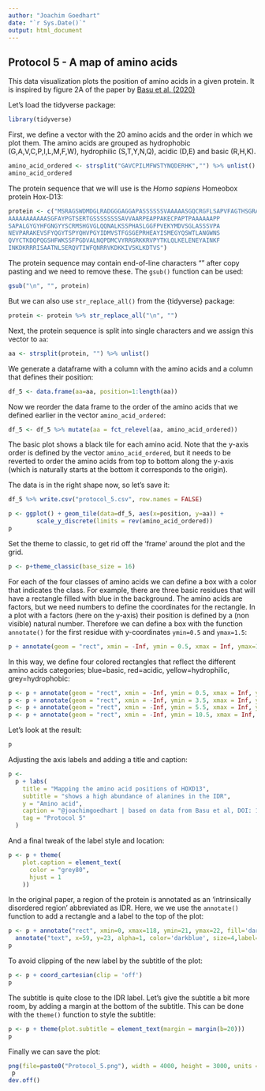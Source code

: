```yaml
---
author: "Joachim Goedhart"
date: "`r Sys.Date()`"
output: html_document
---
```


## Protocol 5 - A map of amino acids {#protocol-5}

This data visualization plots the position of amino acids in a given protein. It is inspired by figure 2A of the paper by [Basu et al. (2020)](https://www.sciencedirect.com/science/article/pii/S0092867420304815)

Let's load the tidyverse package:
```r
library(tidyverse)
```

First, we define a vector with the 20 amino acids and the order in which we plot them. The amino acids are grouped as hydrophobic (G,A,V,C,P,I,L,M,F,W), hydrophilic (S,T,Y,N,Q), acidic (D,E) and basic (R,H,K).

```r
amino_acid_ordered <- strsplit("GAVCPILMFWSTYNQDERHK","") %>% unlist()
amino_acid_ordered
```

The protein sequence that we will use is the _Homo sapiens_ Homeobox protein Hox-D13:

```r
protein <- c("MSRAGSWDMDGLRADGGGAGGAPASSSSSSVAAAAASGQCRGFLSAPVFAGTHSGRAAAA
AAAAAAAAAAASGFAYPGTSERTGSSSSSSSSAVVAARPEAPPAKECPAPTPAAAAAAPP
SAPALGYGYHFGNGYYSCRMSHGVGLQQNALKSSPHASLGGFPVEKYMDVSGLASSSVPA
NEVPARAKEVSFYQGYTSPYQHVPGYIDMVSTFGSGEPRHEAYISMEGYQSWTLANGWNS
QVYCTKDQPQGSHFWKSSFPGDVALNQPDMCVYRRGRKKRVPYTKLQLKELENEYAINKF
INKDKRRRISAATNLSERQVTIWFQNRRVKDKKIVSKLKDTVS")
```

The protein sequence may contain end-of-line characters "\n" after copy pasting and we need to remove these. The `gsub()` function can be used:

```r
gsub("\n", "", protein)
```

But we can also use `str_replace_all()` from the {tidyverse} package:

```r
protein <- protein %>% str_replace_all("\n", "")
```

Next, the protein sequence is split into single characters and we assign this vector to `aa`:

```r
aa <- strsplit(protein, "") %>% unlist()
```

We generate a dataframe with a column with the amino acids and a column that defines their position:

```r
df_5 <- data.frame(aa=aa, position=1:length(aa))
```

Now we reorder the data frame to the order of the amino acids that we defined earlier in the vector `amino_acid_ordered`:

```r
df_5 <- df_5 %>% mutate(aa = fct_relevel(aa, amino_acid_ordered))
```

The basic plot shows a black tile for each amino acid. Note that the y-axis order is defined by the vector `amino_acid_ordered`, but it needs to be reverted to order the amino acids from top to bottom along the y-axis (which is naturally starts at the bottom it corresponds to the origin).

The data is in the right shape now, so let's save it:

```r
df_5 %>% write.csv("protocol_5.csv", row.names = FALSE)
```


```r
p <- ggplot() + geom_tile(data=df_5, aes(x=position, y=aa)) +
        scale_y_discrete(limits = rev(amino_acid_ordered))
p
```

Set the theme to classic, to get rid off the 'frame' around the plot and the grid.

```r
p <- p+theme_classic(base_size = 16)
```

For each of the four classes of amino acids we can define a box with a color that indicates the class. For example, there are three basic residues that will have a rectangle filled with blue in the background. The amino acids are factors, but we need numbers to define the coordinates for the rectangle. In a plot with a factors (here on the y-axis) their position is defined by a (non visible) natural number. Therefore we can define a box with the function `annotate()` for the first residue with y-coordinates `ymin=0.5` and `ymax=1.5`:

```r
p + annotate(geom = "rect", xmin = -Inf, ymin = 0.5, xmax = Inf, ymax=1.5, fill='blue', alpha=0.4)
```
In this way, we define four colored rectangles that reflect the different amino acids categories; blue=basic, red=acidic, yellow=hydrophilic, grey=hydrophobic:

```r
p <- p + annotate(geom = "rect", xmin = -Inf, ymin = 0.5, xmax = Inf, ymax=3.5, fill='blue', alpha=0.15)
p <- p + annotate(geom = "rect", xmin = -Inf, ymin = 3.5, xmax = Inf, ymax=5.5, fill='red', alpha=0.15)
p <- p + annotate(geom = "rect", xmin = -Inf, ymin = 5.5, xmax = Inf, ymax=10.5, fill='yellow', alpha=0.15)
p <- p + annotate(geom = "rect", xmin = -Inf, ymin = 10.5, xmax = Inf, ymax=20.5, fill='black', alpha=0.15)
```

Let's look at the result:

```r
p
```

Adjusting the axis labels and adding a title and caption:

```r
p <-
  p + labs(
    title = "Mapping the amino acid positions of HOXD13",
    subtitle = "shows a high abundance of alanines in the IDR",
    y = "Amino acid",
    caption = "@joachimgoedhart | based on data from Basu et al, DOI: 10.1016/j.cell.2020.04.018",
    tag = "Protocol 5"
  )
```

And a final tweak of the label style and location:

```r
p <- p + theme(
    plot.caption = element_text(
      color = "grey80",
      hjust = 1
    ))

```


In the original paper, a region of the protein is annotated as an 'intrinsically disordered region' abbreviated as IDR. Here, we we use the `annotate()` function to add a rectangle and a label to the top of the plot:


```r
p <- p + annotate("rect", xmin=0, xmax=118, ymin=21, ymax=22, fill='darkblue') +
  annotate("text", x=59, y=23, alpha=1, color='darkblue', size=4,label='IDR')
p
```

To avoid clipping of the new label by the subtitle of the plot:

```r
p <- p + coord_cartesian(clip = 'off')
p
```

The subtitle is quite close to the IDR label. Let's give the subtitle a bit more room, by adding a margin at the bottom of the subtitle. This can be done with the `theme()` function to style the subtitle:

```r
p <- p + theme(plot.subtitle = element_text(margin = margin(b=20)))
p
```

Finally we can save the plot:

```r
png(file=paste0("Protocol_5.png"), width = 4000, height = 3000, units = "px", res = 400)
 p
dev.off()
```


